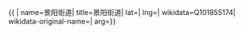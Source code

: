 {{ {{{1|PRC admin/showdata}}}|
name=景阳街道|
title=景阳街道|
lat=|
lng=|
wikidata=Q101855174|
wikidata-original-name=|
arg={{{arg|}}}}}